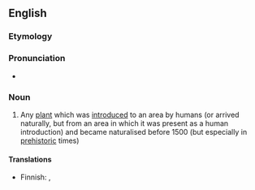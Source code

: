 ==English==

===Etymology===
{{confix|en|archaeo|phyte|t1=ancient; early|t2=plant}}

===Pronunciation===
* {{IPA|/ɑː(ɹ)ˈkiːəˌfaɪt/|/ˈɑː(ɹ)kiəˌfaɪt/|lang=en}}

===Noun===
{{en-noun}}

# {{lb|en|botany}} Any [[plant]] which was [[introduced]] to an area by humans (or arrived naturally, but from an area in which it was present as a human introduction) and became naturalised before 1500 {{C.E.}} (but especially in [[prehistoric]] times)
#: {{ant|en|neophyte}}

====Translations====
{{trans-top}}
* Finnish: {{t+|fi|muinaistulokas}},  {{t+|fi|arkeofyytti}}
{{trans-mid}}
{{trans-bottom}}